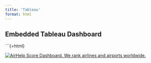 ```yaml
---
title: 'Tableau'
format: html
---
```


## Embedded Tableau Dashboard

```{=html}
<div class='tableauPlaceholder' id='viz1729720129964' style='position: relative'>
  <noscript>
    <a href='#'>
      <img alt='AirHelp Score Dashboard. We rank airlines and airports worldwide.' src='https:&#47;&#47;public.tableau.com&#47;static&#47;images&#47;Da&#47;DataViz_Group12Final&#47;AirHelpDashboard&#47;1_rss.png' style='border: none' />
    </a>
  </noscript>
  <object class='tableauViz'  style='display:none;'>
    <param name='host_url' value='https%3A%2F%2Fpublic.tableau.com%2F' />
    <param name='embed_code_version' value='3' />
    <param name='path' value='views&#47;DataViz_Group12Final&#47;AirHelpDashboard?:language=en-US&amp;:embed=true&amp;publish=yes&amp;:sid=&amp;:redirect=auth' />
    <param name='toolbar' value='yes' />
    <param name='static_image' value='https:&#47;&#47;public.tableau.com&#47;static&#47;images&#47;Da&#47;DataViz_Group12Final&#47;AirHelpDashboard&#47;1.png' />
    <param name='animate_transition' value='yes' />
    <param name='display_static_image' value='yes' />
    <param name='display_spinner' value='yes' />
    <param name='display_overlay' value='yes' />
    <param name='display_count' value='yes' />
    <param name='language' value='en-US' />
    <param name='filter' value='publish=yes' />
  </object>
</div>
<script type='text/javascript'>
  var divElement = document.getElementById('viz1729720129964');
  var vizElement = divElement.getElementsByTagName('object')[0];
  if ( divElement.offsetWidth > 800 ) { vizElement.style.width='1600px';vizElement.style.height='2027px';} 
  else if ( divElement.offsetWidth > 500 ) { vizElement.style.width='1600px';vizElement.style.height='2027px';} 
  else { vizElement.style.width='100%';vizElement.style.height='3077px';}
  var scriptElement = document.createElement('script');
  scriptElement.src = 'https://public.tableau.com/javascripts/api/viz_v1.js';
  vizElement.parentNode.insertBefore(scriptElement, vizElement);
</script>
